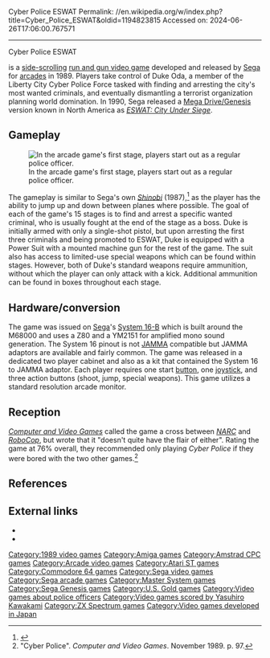 Cyber Police ESWAT
Permalink: //en.wikipedia.org/w/index.php?title=Cyber_Police_ESWAT&oldid=1194823815
Accessed on: 2024-06-26T17:06:00.767571



------
Cyber Police ESWAT
{{Short description|1989 video game}}
{{Use mdy dates|date=May 2021}}
{{Infobox video game
|title = Cyber Police ESWAT 
|image = ESWATCyberPolice arcadeflyer.png
|caption = Japanese arcade flyer
|developer = [[Sega]]
|publisher = Sega<br />[[U.S. Gold]] (home computers)
|designer = Nandemo, Macco<br>Chan, Seishi<br>Atsumiya, Mikarin
|composer = Yasuhiro Kawakami
|platforms = [[Arcade video game|Arcade]], [[Amiga]], [[Atari ST]], [[Amstrad CPC]], [[ZX Spectrum]], [[Commodore 64]], [[Master System]]
|release = May 28, 1989<ref>{{cite web |title=ESWAT (Registration Number PA0000428171) |url=https://cocatalog.loc.gov |website=[[United States Copyright Office]] |access-date=26 September 2021}}</ref>
|genre = [[Run and gun video game|Run and gun]]
|modes = [[Single-player]], [[Multiplayer video game|multiplayer]]
|arcade system = [[System 16]]
}}

{{nihongo|'''''Cyber Police ESWAT'''''|サイバーポリス イースワット}} is a [[side-scrolling]] [[run and gun video game]] developed and released by [[Sega]] for [[arcade video game|arcades]] in 1989. Players take control of Duke Oda, a member of the Liberty City Cyber Police Force tasked with finding and arresting the city's most wanted criminals, and eventually dismantling a terrorist organization planning world domination. In 1990, Sega released a [[Mega Drive/Genesis]] version known in North America as ''[[ESWAT: City Under Siege]]''.

==Gameplay==
[[File:ESWAT.png|thumb|left|In the arcade game's first stage, players start out as a regular police officer.]]

The gameplay is similar to Sega's own ''[[Shinobi (1987 video game)|Shinobi]]'' (1987),<ref name="VT">{{cite magazine |title=Pedal To The Metal: Sega Set To Speed, Swing, Sidekick Into The 1990s With New Fall Line |magazine=[[Vending Times]] |date=August 1989 |volume=29 |issue=10 |pages=52–5 |url=https://archive.org/details/VendingTimesVOL29NO10August1989Clearscan/page/n47}}</ref> as the player has the ability to jump up and down between planes where possible. The goal of each of the game's 15 stages is to find and arrest a specific wanted criminal, who is usually fought at the end of the stage as a boss. Duke is initially armed with only a single-shot pistol, but upon arresting the first three criminals and being promoted to ESWAT, Duke is equipped with a Power Suit with a mounted machine gun for the rest of the game. The suit also has access to limited-use special weapons which can be found within stages. However, both of Duke's standard weapons require ammunition, without which the player can only attack with a kick. Additional ammunition can be found in boxes throughout each stage.

==Hardware/conversion==
The game was issued on [[Sega]]'s [[System 16|System 16-B]] which is built around the M68000 and uses a Z80 and a YM2151 for amplified mono sound generation. The System 16 pinout is not [[JAMMA]] compatible but JAMMA adaptors are available and fairly common. The game was released in a dedicated two player cabinet and also as a kit that contained the System 16 to JAMMA adaptor. Each player requires one start [[Push-button|button]], one [[joystick]], and three action buttons (shoot, jump, special weapons). This game utilizes a standard resolution arcade monitor.

==Reception==
''[[Computer and Video Games]]'' called the game a cross between ''[[NARC (video game)|NARC]]'' and ''[[RoboCop (1988 video game)|RoboCop]]'', but wrote that it "doesn't quite have the flair of either". Rating the game at 76% overall, they recommended only playing ''Cyber Police'' if they were bored with the two other games.<ref name=CVG>"Cyber Police". ''Computer and Video Games''. November 1989. p. 97.</ref>

==References==
{{Reflist}}

==External links==
* {{KLOV game|7685}}
* {{moby game|id=/e-swat-cyber-police|name=''E-SWAT: Cyber Police''}}

{{Authority control}}

[[Category:1989 video games]]
[[Category:Amiga games]]
[[Category:Amstrad CPC games]]
[[Category:Arcade video games]]
[[Category:Atari ST games]]
[[Category:Commodore 64 games]]
[[Category:Sega video games]]
[[Category:Sega arcade games]]
[[Category:Master System games]]
[[Category:Sega Genesis games]]
[[Category:U.S. Gold games]]
[[Category:Video games about police officers]]
[[Category:Video games scored by Yasuhiro Kawakami]]
[[Category:ZX Spectrum games]]
[[Category:Video games developed in Japan]]